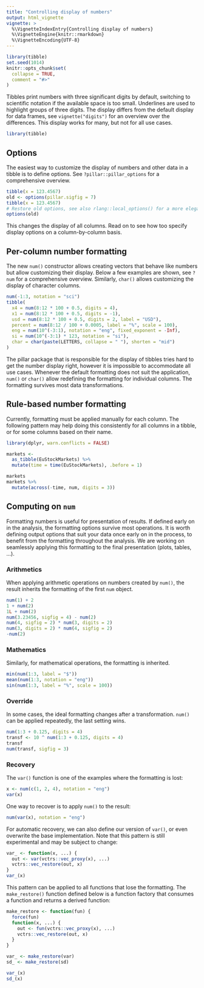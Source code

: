 ```yaml
---
title: "Controlling display of numbers"
output: html_vignette
vignette: >
  %\VignetteIndexEntry{Controlling display of numbers}
  %\VignetteEngine{knitr::rmarkdown}
  %\VignetteEncoding{UTF-8}
---
```


```r
library(tibble)
set.seed(1014)
knitr::opts_chunk$set(
  collapse = TRUE,
  comment = "#>"
)
```

Tibbles print numbers with three significant digits by default, switching to scientific notation if the available space is too small.
Underlines are used to highlight groups of three digits.
The display differs from the default display for data frames, see `vignette("digits")` for an overview over the differences.
This display works for many, but not for all use cases.

```r
library(tibble)
```

## Options

The easiest way to customize the display of numbers and other data in a tibble is to define options.
See `?pillar::pillar_options` for a comprehensive overview.

```r
tibble(x = 123.4567)
old <- options(pillar.sigfig = 7)
tibble(x = 123.4567)
# Restore old options, see also rlang::local_options() for a more elegant way
options(old)
```

This changes the display of all columns.
Read on to see how too specify display options on a column-by-column basis.


## Per-column number formatting

The new `num()` constructor allows creating vectors that behave like numbers but allow customizing their display.
Below a few examples are shown, see `?num` for a comprehensive overview.
Similarly, `char()` allows customizing the display of character columns.

```r
num(-1:3, notation = "sci")
tibble(
  x4 = num(8:12 * 100 + 0.5, digits = 4),
  x1 = num(8:12 * 100 + 0.5, digits = -1),
  usd = num(8:12 * 100 + 0.5, digits = 2, label = "USD"),
  percent = num(8:12 / 100 + 0.0005, label = "%", scale = 100),
  eng = num(10^(-3:1), notation = "eng", fixed_exponent = -Inf),
  si = num(10^(-3:1) * 123, notation = "si"),
  char = char(paste(LETTERS, collapse = " "), shorten = "mid")
)
```

The pillar package that is responsible for the display of tibbles tries hard to get the number display right, however it is impossible to accommodate all use cases.
Whenever the default formatting does not suit the application, `num()` or `char()` allow redefining the formatting for individual columns.
The formatting survives most data transformations.

## Rule-based number formatting

Currently, formatting must be applied manually for each column.
The following pattern may help doing this consistently for all columns in a tibble, or for some columns based on their name.

```r
library(dplyr, warn.conflicts = FALSE)

markets <-
  as_tibble(EuStockMarkets) %>%
  mutate(time = time(EuStockMarkets), .before = 1)

markets
markets %>%
  mutate(across(-time, num, digits = 3))
```

## Computing on `num`

Formatting numbers is useful for presentation of results.
If defined early on in the analysis, the formatting options survive most operations.
It is worth defining output options that suit your data once early on in the process, to benefit from the formatting throughout the analysis.
We are working on seamlessly applying this formatting to the final presentation (plots, tables, ...).


### Arithmetics

When applying arithmetic operations on numbers created by `num()`, the result inherits the formatting of the first `num` object.

```r
num(1) + 2
1 + num(2)
1L + num(2)
num(3.23456, sigfig = 4) - num(2)
num(4, sigfig = 2) * num(3, digits = 2)
num(3, digits = 2) * num(4, sigfig = 2)
-num(2)
```

### Mathematics

Similarly, for mathematical operations, the formatting is inherited.

```r
min(num(1:3, label = "$"))
mean(num(1:3, notation = "eng"))
sin(num(1:3, label = "%", scale = 100))
```


### Override

In some cases, the ideal formatting changes after a transformation.
`num()` can be applied repeatedly, the last setting wins.

```r
num(1:3 + 0.125, digits = 4)
transf <- 10 ^ num(1:3 + 0.125, digits = 4)
transf
num(transf, sigfig = 3)
```

### Recovery

The `var()` function is one of the examples where the formatting is lost:

```r
x <- num(c(1, 2, 4), notation = "eng")
var(x)
```

One way to recover is to apply `num()` to the result:

```r
num(var(x), notation = "eng")
```

For automatic recovery, we can also define our version of `var()`, or even overwrite the base implementation.
Note that this pattern is still experimental and may be subject to change:

```r
var_ <- function(x, ...) {
  out <- var(vctrs::vec_proxy(x), ...)
  vctrs::vec_restore(out, x)
}
var_(x)
```

This pattern can be applied to all functions that lose the formatting.
The `make_restore()` function defined below is a function factory that consumes a function and returns a derived function:

```r
make_restore <- function(fun) {
  force(fun)
  function(x, ...) {
    out <- fun(vctrs::vec_proxy(x), ...)
    vctrs::vec_restore(out, x)
  }
}

var_ <- make_restore(var)
sd_ <- make_restore(sd)

var_(x)
sd_(x)
```
